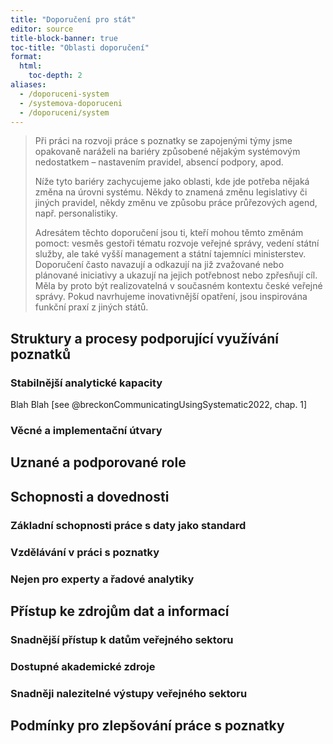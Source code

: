 ```yaml
---
title: "Doporučení pro stát"
editor: source
title-block-banner: true
toc-title: "Oblasti doporučení"
format:
  html:
    toc-depth: 2
aliases: 
  - /doporuceni-system
  - /systemova-doporuceni
  - /doporuceni/system
---
```


> Při práci na rozvoji práce s poznatky se zapojenými týmy jsme opakovaně naráželi na bariéry způsobené nějakým systémovým nedostatkem -- nastavením pravidel, absencí podpory, apod.
>
> Níže tyto bariéry zachycujeme jako oblasti, kde jde potřeba nějaká změna na úrovni systému. Někdy to znamená změnu legislativy či jiných pravidel, někdy změnu ve způsobu práce průřezových agend, např. personalistiky.
>
> Adresátem těchto doporučení jsou ti, kteří mohou těmto změnám pomoct: vesměs gestoři tématu rozvoje veřejné správy, vedení státní služby, ale také vyšší management a státní tajemníci ministerstev.
> Doporučení často navazují a odkazují na již zvažované nebo plánované iniciativy a ukazují na jejich potřebnost nebo zpřesňují cíl. Měla by proto být realizovatelná v současném kontextu české veřejné správy. Pokud navrhujeme inovativnější opatření, jsou inspirována funkční praxí z jiných států.

## Struktury a procesy podporující využívání poznatků

### Stabilnější analytické kapacity

Blah Blah [see @breckonCommunicatingUsingSystematic2022, chap. 1]

### Věcné a implementační útvary

## Uznané a podporované role

## Schopnosti a dovednosti

### Základní schopnosti práce s daty jako standard

### Vzdělávání v práci s poznatky

### Nejen pro experty a řadové analytiky


## Přístup ke zdrojům dat a informací

### Snadnější přístup k datům veřejného sektoru

### Dostupné akademické zdroje

### Snadněji nalezitelné výstupy veřejného sektoru

## Podmínky pro zlepšování práce s poznatky

